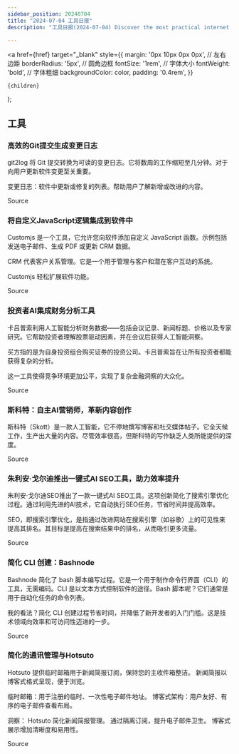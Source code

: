 ```yaml
---
sidebar_position: 20240704
title: "2024-07-04 工具日报"
description: "工具日报(2024-07-04) Discover the most practical internet software, AI tools, and products of 2024 through the Tools Daily!"

---
```



  <a
    href={href}
    target="_blank"
    style={{
      margin: '0px 10px 0px 0px', // 左右边距
      borderRadius: '5px', // 圆角边框
      fontSize: '1rem', // 字体大小
      fontWeight: 'bold', // 字体粗细
      backgroundColor: color,
      padding: '0.4rem',
    }}
  >
    {children}
  </a>
);


## 工具

### 高效的Git提交生成变更日志

git2log 将 Git 提交转换为可读的变更日志。它将数周的工作缩短至几分钟。对于向用户更新软件变更至关重要。

变更日志：软件中更新或修复的列表。帮助用户了解新增或改进的内容。

<Link href="https://www.producthunt.com/posts/git2log" color="#B0C4DE">Source</Link>

### 将自定义JavaScript逻辑集成到软件中

Customjs 是一个工具，它允许您向软件添加自定义 JavaScript 函数。示例包括发送电子邮件、生成 PDF 或更新 CRM 数据。

CRM 代表客户关系管理。它是一个用于管理与客户和潜在客户互动的系统。

Customjs 轻松扩展软件功能。

<Link href="https://www.producthunt.com/posts/customjs" color="#B0C4DE">Source</Link>

### 投资者AI集成财务分析工具

卡吕普索利用人工智能分析财务数据——包括会议记录、新闻标题、价格以及专家研究。它帮助投资者理解股票驱动因素，并在会议后获得人工智能洞察。

买方指的是为自身投资组合购买证券的投资公司。卡吕普索旨在让所有投资者都能获得复杂的分析。

这一工具使得竞争环境更加公平，实现了复杂金融洞察的大众化。

<Link href="https://www.producthunt.com/posts/calypso" color="#B0C4DE">Source</Link>

### 斯科特：自主AI营销师，革新内容创作

斯科特（Skott）是一款人工智能，它不停地撰写博客和社交媒体帖子。它全天候工作，生产出大量的内容。尽管效率很高，但斯科特的写作缺乏人类所能提供的深度。

<Link href="https://www.producthunt.com/posts/skott" color="#B0C4DE">Source</Link>

### 朱利安·戈尔迪推出一键式AI SEO工具，助力效率提升

朱利安·戈尔迪SEO推出了一款一键式AI SEO工具。这项创新简化了搜索引擎优化过程。通过利用先进的AI技术，它自动执行SEO任务，节省时间并提高效率。

SEO，即搜索引擎优化，是指通过改进网站在搜索引擎（如谷歌）上的可见性来提高其排名。其目标是提高在搜索结果中的排名，从而吸引更多流量。

<Link href="https://x.com/FinanceYF5/status/1808426448648384697" color="#B0C4DE">Source</Link>

### 简化 CLI 创建：Bashnode

Bashnode 简化了 bash 脚本编写过程。它是一个用于制作命令行界面（CLI）的工具，无需编码。CLI 是以文本方式控制软件的途径。Bash 脚本呢？它们通常是用于自动化任务的命令列表。

我的看法？简化 CLI 创建过程节省时间，并降低了新开发者的入门门槛。这是技术领域向效率和可访问性迈进的一步。

<Link href="https://www.producthunt.com/posts/bashnode" color="#B0C4DE">Source</Link>

### 简化的通讯管理与Hotsuto

Hotsuto 提供临时邮箱用于新闻简报订阅，保持您的主收件箱整洁。
新闻简报以博客式格式呈现，便于浏览。

临时邮箱：用于注册的临时、一次性电子邮件地址。
博客式架构：用户友好、有序的电子邮件查看布局。

洞察：
Hotsuto 简化新闻简报管理。
通过隔离订阅，提升电子邮件卫生。
博客式展示增加清晰度和易用性。

<Link href="https://www.producthunt.com/posts/hotsuto" color="#B0C4DE">Source</Link>

